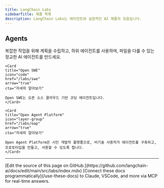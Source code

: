 ```yaml
---
title: LangChain Labs
sidebarTitle: 제품 목록
description: LangChain Labs는 에이전트와 실험적인 AI 제품의 모음입니다.
---
```


## Agents

<Columns cols={2}>
    <Card
    title="Deep Agents"
    icon="brain"
    href="/labs/deep-agents/overview"
    arrow="true"
    cta="자세히 알아보기"
>
    복잡한 작업을 위해 계획을 수립하고, 하위 에이전트를 사용하며, 파일을 다룰 수 있는 정교한 AI 에이전트를 만드세요.
    </Card>

    <Card
    title="Open SWE"
    icon="code"
    href="/labs/swe"
    arrow="true"
    cta="자세히 알아보기"
>
    Open SWE는 오픈 소스 클라우드 기반 코딩 에이전트입니다.
    </Card>

    <Card
    title="Open Agent Platform"
    icon="layer-group"
    href="/labs/oap"
    arrow="true"
    cta="자세히 알아보기"
>
    Open Agent Platform은 시민 개발자 플랫폼으로, 비기술 사용자가 에이전트를 구축하고, 프로토타입을 만들고, 사용할 수 있도록 합니다.
    </Card>


</Columns>

---

<Callout icon="pen-to-square" iconType="regular">
    [Edit the source of this page on GitHub.](https://github.com/langchain-ai/docs/edit/main/src/labs/index.mdx)
</Callout>
<Tip icon="terminal" iconType="regular">
    [Connect these docs programmatically](/use-these-docs) to Claude, VSCode, and more via MCP for    real-time answers.
</Tip>
